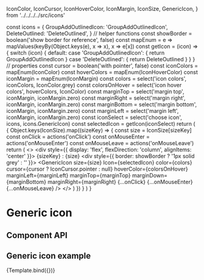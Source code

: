 
  IconColor,
  IconCursor,
  IconHoverColor,
  IconMargin,
  IconSize,
  GenericIcon,
} from '../../../../src/icons'

<Meta
  title="Components/Icons/GenericIcon"
  decorators={decorators}
/>

  const icons = {
    GroupAddOutlinedIcon: 'GroupAddOutlinedIcon',
    DeleteOutlined: 'DeleteOutlined',
  }
  // helper functions
  const showBorder = boolean('show border for reference', false)
  const mapEnum = e => mapValues(keyBy(Object.keys(e), x => x), x => e[x])
  const getIcon = (icon) => {
    switch (icon) {
      default:
      case 'GroupAddOutlinedIcon': {
        return GroupAddOutlinedIcon
      }
      case 'DeleteOutlined': {
        return DeleteOutlined
      }
    }
  }
  // properties
  const cursor = boolean('with pointer', false)
  const iconColors = mapEnum(IconColor)
  const hoverColors = mapEnum(IconHoverColor)
  const iconMargin = mapEnum(IconMargin)
  const colors = select('icon colors', iconColors, IconColor.grey)
  const colorsOnHover = select('icon hover colors', hoverColors, IconColor)
  const marginTop = select('margin top', iconMargin, iconMargin.zero)
  const marginRight = select('margin right', iconMargin, iconMargin.zero)
  const marginBottom = select('margin bottom', iconMargin, iconMargin.zero)
  const marginLeft = select('margin left', iconMargin, iconMargin.zero)
  const iconSelect = select('choose icon', icons, icons.GenericIcon)
  const selectedIcon = getIcon(iconSelect)
  return (
    <Grid container spacing={2}>
    {
      Object.keys(IconSize).map((sizeKey) => {
        const size = IconSize[sizeKey]
        const onClick = actions('onClick')
        const onMouseEnter = actions('onMouseEnter')
        const onMouseLeave = actions('onMouseLeave')
        return (
          <>
            <Grid item>
              <div style={{ display: 'flex', flexDirection: 'column', alignItems: 'center' }}>
                <Typography>
                  {sizeKey}
                  :
                  {size}
                </Typography>
                <div style={{ border: showBorder ? '1px solid grey' : '' }}>
                  <GenericIcon
                    size={size}
                    Icon={selectedIcon}
                    color={colors}
                    cursor={cursor ? IconCursor.pointer : null}
                    hoverColor={colorsOnHover}
                    marginLeft={marginLeft}
                    marginTop={marginTop}
                    marginDown={marginBottom}
                    marginRight={marginRight}
                    {...onClick}
                    {...onMouseEnter}
                    {...onMouseLeave}
                  />
                </div>
              </div>
            </Grid>
          </>
        )
      })
    }
    </Grid>
  )
}

# Generic icon

## Component API
<ArgsTable of={GenericIcon} />

## Generic icon example

<Story name="GenericIcon">
    {Template.bind({})}
</Story>
